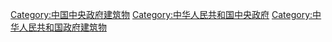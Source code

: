 [[Category:中国中央政府建筑物|Category:中国中央政府建筑物]]
[[Category:中华人民共和国中央政府|Category:中华人民共和国中央政府]]
[[Category:中华人民共和国政府建筑物|Category:中华人民共和国政府建筑物]]